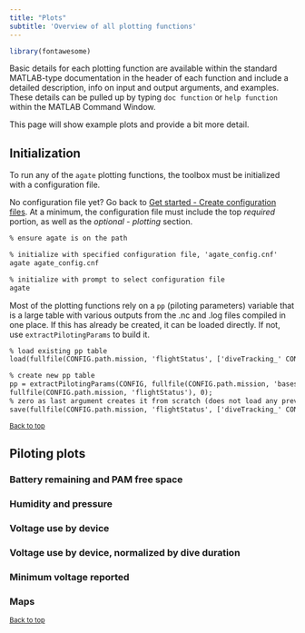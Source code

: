 ```yaml
---
title: "Plots"
subtitle: 'Overview of all plotting functions'
---
```


```r
library(fontawesome)
```

Basic details for each plotting function are available within the standard MATLAB-type documentation in the header of each function and include a detailed description, info on input and output arguments, and examples. These details can be pulled up by typing `doc function` or `help function` within the MATLAB Command Window. 

This page will show example plots and provide a bit more detail. 

## Initialization

To run any of the `agate` plotting functions, the toolbox must be initialized with a configuration file. 

No configuration file yet? Go back to [Get started - Create configuration files](get-started.html#create-configuration-files). At a minimum, the configuration file must include the top *required* portion, as well as the *optional - plotting* section.

```default
% ensure agate is on the path

% initialize with specified configuration file, 'agate_config.cnf'
agate agate_config.cnf

% initialize with prompt to select configuration file
agate
```
Most of the plotting functions rely on a `pp` (piloting parameters) variable that is a large table with various outputs from the .nc and .log files compiled in one place. If this has already be created, it can be loaded directly. If not, use `extractPilotingParams` to build it. 

```default
% load existing pp table
load(fullfile(CONFIG.path.mission, 'flightStatus', ['diveTracking_' CONFIG.glider '.mat']))

% create new pp table
pp = extractPilotingParams(CONFIG, fullfile(CONFIG.path.mission, 'basestationFiles'), ...
fullfile(CONFIG.path.mission, 'flightStatus'), 0);
% zero as last argument creates it from scratch (does not load any previous tables)
save(fullfile(CONFIG.path.mission, 'flightStatus', ['diveTracking_' CONFIG.glider '.mat']), 'pp');

```

<sub>[Back to top](#)</sub>

## Piloting plots

### Battery remaining and PAM free space

### Humidity and pressure

### Voltage use by device

### Voltage use by device, normalized by dive duration

### Minimum voltage reported

### Maps

<sub>[Back to top](#)</sub>





